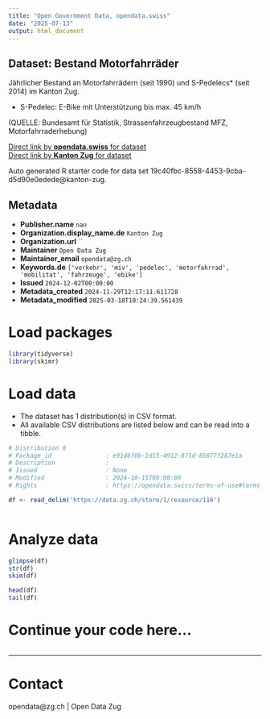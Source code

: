 ```yaml
---
title: "Open Government Data, opendata.swiss"
date: "2025-07-13"
output: html_document
---
```


## Dataset: Bestand Motorfahrräder

Jährlicher Bestand an Motorfahrrädern (seit 1990) und S-Pedelecs* (seit 2014) im Kanton Zug.

* S-Pedelec: E-Bike mit Unterstützung bis max. 45 km/h

(QUELLE: Bundesamt für Statistik, Strassenfahrzeugbestand MFZ, Motorfahrraderhebung)

[Direct link by **opendata.swiss** for dataset](https://opendata.swiss/de/dataset/bestand-motorfahrrader)<br>
[Direct link by **Kanton Zug** for dataset](https://www.zg.ch/behoerden/gesundheitsdirektion/statistikfachstelle/themen/11-mobilitaet-und-verkehr/fahrzeuge)

Auto generated R starter code for data set 19c40fbc-8558-4453-9cba-d5d90e0edede@kanton-zug.

## Metadata

- **Publisher.name** `nan`
- **Organization.display_name.de** `Kanton Zug`
- **Organization.url** ``
- **Maintainer** `Open Data Zug`
- **Maintainer_email** `opendata@zg.ch`
- **Keywords.de** `['verkehr', 'miv', 'pedelec', 'motorfahrrad', 'mobilitat', 'fahrzeuge', 'ebike']`
- **Issued** `2024-12-02T00:00:00`
- **Metadata_created** `2024-11-29T12:17:11.611728`
- **Metadata_modified** `2025-03-18T10:24:39.561439`


# Load packages

```r

library(tidyverse)
library(skimr)

```

# Load data

-   The dataset has 1 distribution(s) in CSV format.
-   All available CSV distributions are listed below and can be read into a tibble.

```r

# Distribution 0
# Package_id               : e91d6f0b-1d15-4912-875d-85077f287e1a
# Description              : 
# Issued                   : None
# Modified                 : 2024-10-15T00:00:00
# Rights                   : https://opendata.swiss/terms-of-use#terms_by

df <- read_delim('https://data.zg.ch/store/1/resource/116')



```

# Analyze data

```r

glimpse(df)
str(df)
skim(df)

head(df)
tail(df)

```

# Continue your code here...

```r

```

------------------------------------------------------------------------

# Contact

opendata@zg.ch | Open Data Zug
